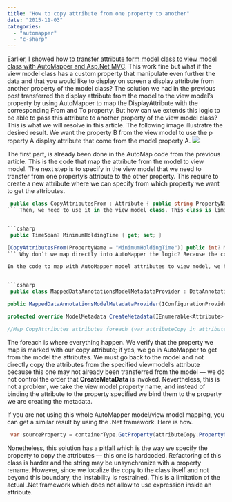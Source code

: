 ```yaml
---
title: "How to copy attribute from one property to another"
date: "2015-11-03"
categories: 
  - "automapper"
  - "c-sharp"
---
```


Earlier, I showed [how to transfer attribute form model class to view model class with AutoMapper and Asp.Net MVC](http://patrickdesjardins.com/blog/how-to-automap-asp-net-attribute-from-model-to-viewmodel). This work fine but what if the view model class has a custom property that manipulate even further the data and that you would like to display on screen a display attribute from another property of the model class? The solution we had in the previous post transferred the display attribute from the model to the view model’s property by using AutoMapper to map the DisplayAttribute with the corresponding From and To property. But how can we extends this logic to be able to pass this attribute to another property of the view model class? This is what we will resolve in this article. The following image illustratre the desired result. We want the property B from the view model to use the p roperty A display attribute that come from the model property A. ![](images/ModelToViewModel.png)

The first part, is already been done in the AutoMap code from the previous article. This is the code that map the attribute from the model to view model. The next step is to specify in the view model that we need to transfer from one property’s attribute to the other property. This require to create a new attribute where we can specify from which property we want to get the attributes.


```csharp
 public class CopyAttributesFrom : Attribute { public string PropertyName { get; set; } } 
``` Then, we need to use it in the view model class. This class is limited to one property: the name of the property to take attributes. The mapping is than 1-1, nothing fancy. Let’s see an example. The following code is having two property. The first one get from the model some attributes and the second one want to get the attribute from the first property (which also has once mapped the ones from the model).


```csharp
 public TimeSpan? MinimumHoldingTime { get; set; }

[CopyAttributesFrom(PropertyName = "MinimumHoldingTime")] public int? MinimumHoldingTimeMinutes { get { return this.MinimumHoldingTime.HasValue ? Convert.ToInt32(this.MinimumHoldingTime.Value.TotalMinutes) : (int?)null; } } 
``` Why don’t we map directly into AutoMapper the logic? Because the code we are using to transfer attributes from the model to viewmodel works with **DestinationProperty** and not an expression. Having logic in the **ForMember** method of AutoMapper uses an expression. This force us to map the value and in a second step to have the property desired with the data manipulated.

In the code to map with AutoMapper model attributes to view model, we had a custom **DataAnnotationsModelMetadataProvider**. This one need to be adjusted to add attributes from our custom a _CopyAttributesFrom_ attribute.


```csharp
 public class MappedDataAnnotationsModelMetadataProvider : DataAnnotationsModelMetadataProvider { private readonly IConfigurationProvider mapper;

public MappedDataAnnotationsModelMetadataProvider(IConfigurationProvider mapper) { this.mapper = mapper; }

protected override ModelMetadata CreateMetadata(IEnumerable<Attribute> attributes, Type containerType, Func<object> modelAccessor, Type modelType, string propertyName) { //Copy attributes from the model and to the view model var mappedAttributes = containerType == null ? attributes.ToList() : mapper.GetMappedAttributes(containerType, propertyName, attributes).ToList();

//Map CopyAttributes attributes foreach (var attributeCopy in attributes.Where(d => d.GetType() == typeof (CopyAttributesFrom)).Cast<CopyAttributesFrom>()) { var propertyFromTheMappedModelOfTheCopiedProperty = mapper.GetMappedAttributes(containerType, attributeCopy.PropertyName, attributes).ToList(); mappedAttributes.AddRange(propertyFromTheMappedModelOfTheCopiedProperty); } var modelMetadata = base.CreateMetadata(mappedAttributes, containerType, modelAccessor, modelType, propertyName); return modelMetadata; } } 
```

The foreach is where everything happen. We verify that the property we map is marked with our copy attribute; if yes, we go in AutoMapper to get from the model the attributes. We must go back to the model and not directly copy the attributes from the specified viewmodel’s attribute because this one may not already been transferred from the model — we do not control the order that **CreateMetaData** is invoked. Nevertheless, this is not a problem, we take the view model property name, and instead of binding the attribute to the property specified we bind them to the property we are creating the metadata.

If you are not using this whole AutoMapper model/view model mapping, you can get a similar result by using the .Net framework. Here is how.


```csharp
 var sourceProperty = containerType.GetProperty(attributeCopy.PropertyName); var allAttributeFromSpecifiedProperty = sourceProperty.GetCustomAttributes(true); foreach (object attr in allAttributeFromSpecifiedProperty) { mappedAttributes.Add(attr as Attribute); } 
```

Nonetheless, this solution has a pitfall which is the way we specify the property to copy the attributes — this one is hardcoded. Refactoring of this class is harder and the string may be unsynchronize with a property rename. However, since we localize the copy to the class itself and not beyond this boundary, the instability is restrained. This is a limitation of the actual .Net framework which does not allow to use expression inside an attribute.

